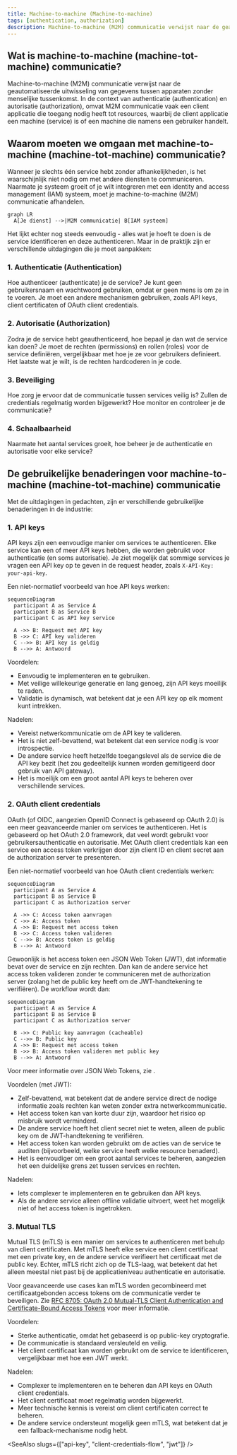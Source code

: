 ```yaml
---
title: Machine-to-machine (Machine-to-machine)
tags: [authentication, authorization]
description: Machine-to-machine (M2M) communicatie verwijst naar de geautomatiseerde uitwisseling van gegevens tussen apparaten zonder menselijke tussenkomst. In de context van authenticatie (authentication) en autorisatie (authorization), omvat M2M communicatie vaak een client applicatie die toegang nodig heeft tot resources, waarbij de client applicatie een machine (service) is of een machine die namens een gebruiker handelt.
---
```


## Wat is machine-to-machine (machine-tot-machine) communicatie?

Machine-to-machine (M2M) communicatie verwijst naar de geautomatiseerde uitwisseling van gegevens tussen apparaten zonder menselijke tussenkomst. In de context van authenticatie (authentication) en autorisatie (authorization), omvat M2M communicatie vaak een client applicatie die toegang nodig heeft tot resources, waarbij de client applicatie een machine (service) is of een machine die namens een gebruiker handelt.

## Waarom moeten we omgaan met machine-to-machine (machine-tot-machine) communicatie?

Wanneer je slechts één service hebt zonder afhankelijkheden, is het waarschijnlijk niet nodig om met andere diensten te communiceren. Naarmate je systeem groeit of je wilt integreren met een identity and access management (IAM) systeem, moet je machine-to-machine (M2M) communicatie afhandelen.

```mermaid
graph LR
  A[Je dienst] -->|M2M communicatie| B[IAM systeem]
```

Het lijkt echter nog steeds eenvoudig - alles wat je hoeft te doen is de service identificeren en deze authenticeren. Maar in de praktijk zijn er verschillende uitdagingen die je moet aanpakken:

### 1. Authenticatie (Authentication)

Hoe authenticeer (authenticate) je de service? Je kunt geen gebruikersnaam en wachtwoord gebruiken, omdat er geen mens is om ze in te voeren. Je moet een andere mechanismen gebruiken, zoals API keys, client certificaten of OAuth client credentials.

### 2. Autorisatie (Authorization)

Zodra je de service hebt geauthenticeerd, hoe bepaal je dan wat de service kan doen? Je moet de rechten (permissions) en rollen (roles) voor de service definiëren, vergelijkbaar met hoe je ze voor gebruikers definieert. Het laatste wat je wilt, is de rechten hardcoderen in je code.

### 3. Beveiliging

Hoe zorg je ervoor dat de communicatie tussen services veilig is? Zullen de credentials regelmatig worden bijgewerkt? Hoe monitor en controleer je de communicatie?

### 4. Schaalbaarheid

Naarmate het aantal services groeit, hoe beheer je de authenticatie en autorisatie voor elke service?

## De gebruikelijke benaderingen voor machine-to-machine (machine-tot-machine) communicatie

Met de uitdagingen in gedachten, zijn er verschillende gebruikelijke benaderingen in de industrie:

### 1. API keys

<Ref slug="api-key">API keys</Ref> zijn een eenvoudige manier om services te authenticeren. Elke service kan een of meer API keys hebben, die worden gebruikt voor authenticatie (en soms autorisatie). Je ziet mogelijk dat sommige services je vragen een API key op te geven in de request header, zoals `X-API-Key: your-api-key`.

Een niet-normatief voorbeeld van hoe API keys werken:

```mermaid
sequenceDiagram
  participant A as Service A
  participant B as Service B
  participant C as API key service

  A ->> B: Request met API key
  B ->> C: API key valideren
  C -->> B: API key is geldig
  B -->> A: Antwoord
```

Voordelen:

- Eenvoudig te implementeren en te gebruiken.
- Met veilige willekeurige generatie en lang genoeg, zijn API keys moeilijk te raden.
- Validatie is dynamisch, wat betekent dat je een API key op elk moment kunt intrekken.

Nadelen:

- Vereist netwerkommunicatie om de API key te valideren.
- Het is niet zelf-bevattend, wat betekent dat een service nodig is voor introspectie.
- De andere service heeft hetzelfde toegangslevel als de service die de API key bezit (het zou gedeeltelijk kunnen worden gemitigeerd door gebruik van API gateway).
- Het is moeilijk om een groot aantal API keys te beheren over verschillende services.

### 2. OAuth client credentials

OAuth (of OIDC, aangezien OpenID Connect is gebaseerd op OAuth 2.0) <Ref slug="client-credentials-flow" /> is een meer geavanceerde manier om services te authenticeren. Het is gebaseerd op het OAuth 2.0 framework, dat veel wordt gebruikt voor gebruikersauthenticatie en autorisatie. Met OAuth client credentials kan een service een access token verkrijgen door zijn client ID en client secret aan de authorization server te presenteren.

Een niet-normatief voorbeeld van hoe OAuth client credentials werken:

```mermaid
sequenceDiagram
  participant A as Service A
  participant B as Service B
  participant C as Authorization server

  A ->> C: Access token aanvragen
  C ->> A: Access token
  A ->> B: Request met access token
  B ->> C: Access token valideren
  C -->> B: Access token is geldig
  B -->> A: Antwoord
```

Gewoonlijk is het access token een JSON Web Token (JWT), dat informatie bevat over de service en zijn rechten. Dan kan de andere service het access token valideren zonder te communiceren met de authorization server (zolang het de public key heeft om de JWT-handtekening te verifiëren). De workflow wordt dan:

```mermaid
sequenceDiagram
  participant A as Service A
  participant B as Service B
  participant C as Authorization server

  B ->> C: Public key aanvragen (cacheable)
  C -->> B: Public key
  A ->> B: Request met access token
  B ->> B: Access token valideren met public key
  B -->> A: Antwoord
```

Voor meer informatie over JSON Web Tokens, zie <Ref slug="jwt" />.

Voordelen (met JWT):

- Zelf-bevattend, wat betekent dat de andere service direct de nodige informatie zoals rechten kan weten zonder extra netwerkcommunicatie.
- Het access token kan van korte duur zijn, waardoor het risico op misbruik wordt verminderd.
- De andere service hoeft het client secret niet te weten, alleen de public key om de JWT-handtekening te verifiëren.
- Het access token kan worden gebruikt om de acties van de service te auditen (bijvoorbeeld, welke service heeft welke resource benaderd).
- Het is eenvoudiger om een groot aantal services te beheren, aangezien het een duidelijke grens zet tussen services en rechten.

Nadelen:

- Iets complexer te implementeren en te gebruiken dan API keys.
- Als de andere service alleen offline validatie uitvoert, weet het mogelijk niet of het access token is ingetrokken.

### 3. Mutual TLS

Mutual TLS (mTLS) is een manier om services te authenticeren met behulp van client certificaten. Met mTLS heeft elke service een client certificaat met een private key, en de andere service verifieert het certificaat met de public key. Echter, mTLS richt zich op de TLS-laag, wat betekent dat het alleen meestal niet past bij de applicatieniveau authenticatie en autorisatie.

Voor geavanceerde use cases kan mTLS worden gecombineerd met certificaatgebonden access tokens om de communicatie verder te beveiligen. Zie [RFC 8705: OAuth 2.0 Mutual-TLS Client Authentication and Certificate-Bound Access Tokens](https://datatracker.ietf.org/doc/html/rfc8705) voor meer informatie.

Voordelen:

- Sterke authenticatie, omdat het gebaseerd is op public-key cryptografie.
- De communicatie is standaard versleuteld en veilig.
- Het client certificaat kan worden gebruikt om de service te identificeren, vergelijkbaar met hoe een JWT werkt.

Nadelen:

- Complexer te implementeren en te beheren dan API keys en OAuth client credentials.
- Het client certificaat moet regelmatig worden bijgewerkt.
- Meer technische kennis is vereist om client certificaten correct te beheren.
- De andere service ondersteunt mogelijk geen mTLS, wat betekent dat je een fallback-mechanisme nodig hebt.

<SeeAlso slugs={["api-key", "client-credentials-flow", "jwt"]} />